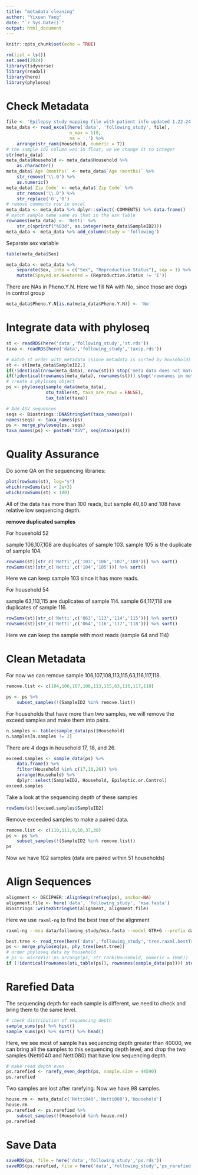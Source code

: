 ```yaml
---
title: "metadata cleaning"
author: "Yixuan Yang"
date: "`r Sys.Date()`"
output: html_document
---
```


```r
knitr::opts_chunk$set(echo = TRUE)
```

```r
rm(list = ls())
set.seed(2024)
library(tidyverse)
library(readxl)
library(here)
library(phyloseq)
```

# Check Metadata

```r
file <- 'Epilepsy study mapping file with patient info updated 1.22.24 for microbiome analysis.xlsx'
meta_data <- read_excel(here('data', 'following_study', file), 
                        n_max = 118,
                        na = '.') %>%
    arrange(str_rank(Household, numeric = T))
# the sample id2 column was in float, we we change it to integer
str(meta_data)
meta_data$Household <- meta_data$Household %>% 
    as.character()
meta_data$`Age (months)` <- meta_data$`Age (months)` %>%
    str_remove('\\.0') %>% 
    as.numeric()
meta_data$`Zip Code` <- meta_data$`Zip Code` %>%
    str_remove('\\.0') %>%
    str_replace('O','0')
# remove comments row in excel
meta_data <- meta_data %>% dplyr::select(-COMMENTS) %>% data.frame()
# match sample name same as that in the asv table
rownames(meta_data) <- 'Netti' %>%
    str_c(sprintf("%03d", as.integer(meta_data$SampleID2)))
meta_data <- meta_data %>% add_column(study = 'following')
```
Separate sex variable

```r
table(meta_data$Sex)
```

```r
meta_data <- meta_data %>%
    separate(Sex, into = c("Sex", "Reproductive.Status"), sep = 1) %>% 
    mutate(Spayed.or.Neutered = (Reproductive.Status != 'I'))
```

There are NAs in Pheno.Y.N. Here we fill NA with No, since those are dogs in control group

```r
meta_data$Pheno.Y.N[is.na(meta_data$Pheno.Y.N)] <- 'No'
```


# Integrate data with phyloseq

```r
st <- readRDS(here('data','following_study','st.rds'))
taxa <- readRDS(here('data','following_study','taxsp.rds'))

# match st order with metadata (since metadata is sorted by household)
st <- st[meta_data$SampleID2,]
if(!identical(nrow(meta_data), nrow(st))) stop('meta data does not match with sequence table')
if(!identical(rownames(meta_data), rownames(st))) stop('rownames in meta data does not match with sequence table')
# create a phyloseq object
ps <- phyloseq(sample_data(meta_data),
               otu_table(st, taxa_are_rows = FALSE),
               tax_table(taxa))

# Add ASV sequences
seqs <- Biostrings::DNAStringSet(taxa_names(ps))
names(seqs) <- taxa_names(ps)
ps <- merge_phyloseq(ps, seqs)
taxa_names(ps) <- paste0("ASV", seq(ntaxa(ps))) 
```

# Quality Assurance

Do some QA on the sequencing libraries:

```r
plot(rowSums(st), log="y")
which(rowSums(st) < 2e+3)
which(rowSums(st) < 100)
```

All of the data has more than 100 reads, but sample 40,80 and 108 have relative low sequencing depth.

**remove duplicated samples**

For household 52

sample 106,107,108 are duplicates of sample 103. sample 105 is the duplicate of sample 104.

```r
rowSums(st)[str_c('Netti',c('103','106','107','108'))] %>% sort()
rowSums(st)[str_c('Netti',c('104','105'))] %>% sort()
```

Here we can keep sample 103 since it has more reads.

For household 54

sample 63,113,115 are duplicates of sample 114. sample 64,117,118 are duplicates of sample 116.

```r
rowSums(st)[str_c('Netti',c('063','113','114','115'))] %>% sort()
rowSums(st)[str_c('Netti',c('064','116','117','118'))] %>% sort()
```

Here we can keep the sample with most reads (sample 64 and 114)

# Clean Metadata

For now we can remove sample 106,107,108,113,115,63,116,117,118.

```r
remove.list <- c(104,106,107,108,113,115,63,116,117,118)

ps <- ps %>% 
    subset_samples(!(SampleID2 %in% remove.list))
```

For households that have more than two samples, we will remove the exceed samples and make them into pairs.

```r
n.samples <- table(sample_data(ps)$Household)
n.samples[n.samples != 2]
```

There are 4 dogs in household 17, 18, and 26.

```r
exceed.samples <- sample_data(ps) %>%
    data.frame() %>% 
    filter(Household %in% c(17,18,26)) %>%
    arrange(Household) %>%
    dplyr::select(SampleID2, Household, Epileptic.or.Control)
exceed.samples
```

Take a look at the sequencing depth of these samples

```r
rowSums(st)[exceed.samples$SampleID2]
```


Remove exceeded samples to make a paired data.

```r
remove.list <- c(110,111,9,10,37,38)
ps <- ps %>% 
    subset_samples(!(SampleID2 %in% remove.list))
ps
```

Now we have 102 samples (data are paired within 51 households)

# Align Sequences

```r
alignment <- DECIPHER::AlignSeqs(refseq(ps), anchor=NA)
alignment.file <- here('data', 'following_study', 'msa.fasta')
Biostrings::writeXStringSet(alignment, alignment.file)
```

Here we use `raxml-ng` to find the best tree of the alignment

```bash
raxml-ng --msa data/following_study/msa.fasta --model GTR+G --prefix data/following_study/tree --seed 2024
```

```r
best.tree <- read_tree(here('data','following_study','tree.raxml.bestTree'))
ps <- merge_phyloseq(ps, phy_tree(best.tree))
# order phyloseq data by household
# ps <- microViz::ps_arrange(ps, str_rank(Household, numeric = TRUE))
if (!identical(rownames(otu_table(ps)), rownames(sample_data(ps)))) stop('sample names are not matched!')
```

# Rarefied Data

The sequencing depth for each sample is different, we need to check and bring them to the same level.

```r
# check distribution of sequencing depth
sample_sums(ps) %>% hist()
sample_sums(ps) %>% sort() %>% head()
```

Here, we see most of sample has sequencing depth greater than 40000, we can bring all the samples to this sequencing depth level, and drop the two samples (Netti040 and Netti080) that have low sequencing depth.


```r
# make read depth even
ps.rarefied <- rarefy_even_depth(ps, sample.size = 44590)
ps.rarefied
```

Two samples are lost after rarefying. Now we have 98 samples.

```r
house.rm <- meta_data[c('Netti040','Netti080'),'Household']
house.rm
ps.rarefied <- ps.rarefied %>% 
    subset_samples(!(Household %in% house.rm))
ps.rarefied
```

# Save Data

```r
saveRDS(ps, file = here('data','following_study','ps.rds'))
saveRDS(ps.rarefied, file = here('data','following_study','ps_rarefied.rds'))
```




